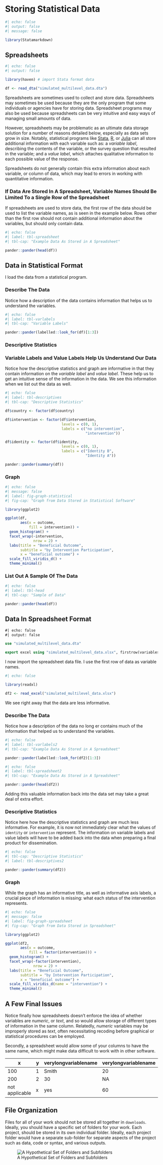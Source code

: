 # Storing Statistical Data

```r
#| echo: false
#| output: false
#| message: false

library(Statamarkdown)

```

## Spreadsheets

```r
#| echo: false
#| output: false

library(haven) # import Stata format data

df <- read_dta("simulated_multilevel_data.dta")

```

Spreadsheets are sometimes used to collect and store data. Spreadsheets may sometimes be used because they are the only program that some individuals or agencies have for storing data. Spreadsheet programs may also be used because spreadsheets can be very intuitive and easy ways of managing small amounts of data. 

However, spreadsheets may be problematic as an ultimate data storage solution for a number of reasons detailed below, especially as data sets grow in size. Notably, statistical programs like [Stata](https://www.stata.com/), [R](https://www.r-project.org/), or [Julia](https://julialang.org/) can all store additional information with each variable such as: a *variable label*, describing the contents of the variable, or the survey question that resulted in the variable; and a *value label*, which attaches qualitative information to each possible value of the response. 

Spreadsheets do not generally contain this extra information about each variable, or column of data, which may lead to errors in working with quantitative information.

::: {.callout-warning}
### If Data Are Stored In A Spreadsheet, Variable Names Should Be Limited To a Single Row of the Spreadsheet

If spreadsheets are used to store data, the first row of the data should be used to list the variable names, as is seen in the example below. Rows other than the first row should not contain additional information about the variables, but should only contain data. 

```r
#| echo: false
#| label: tbl-spreadsheet
#| tbl-cap: "Example Data As Stored in A Spreadsheet"

pander::pander(head(df))

```
:::

## Data in Statistical Format

I load the data from a statistical program.

### Describe The Data

Notice how a description of the data contains information that helps us to understand the variables.

```r
#| echo: false
#| label: tbl-varlabels
#| tbl-cap: "Variable Labels"

pander::pander(labelled::look_for(df)[1:3])

```


### Descriptive Statistics 

::: {.callout-tip}
### Variable Labels and Value Labels Help Us Understand Our Data

Notice how the descriptive statistics and graph are informative in that they contain information on the *variable label* and *value label*. These help us to get an intuitive sense of the information in the data. We see this information when we list out the data as well.
:::

```r
#| echo: false
#| label: tbl-descriptives
#| tbl-cap: "Descriptive Statistics"

df$country <- factor(df$country)

df$intervention <- factor(df$intervention,
                          levels = c(0, 1), 
                          labels = c("no intervention", 
                                     "intervention"))

df$identity <- factor(df$identity,
                          levels = c(0, 1), 
                          labels = c("Identity B", 
                                     "Identity A"))

pander::pander(summary(df))

```

### Graph

```r
#| echo: false
#| message: false
#| label: fig-graph-statistical
#| fig-cap: "Graph from Data Stored in Statistical Software"

library(ggplot2)

ggplot(df,
       aes(x = outcome,
           fill = intervention)) + 
  geom_histogram() +
  facet_wrap(~intervention,
             nrow = 2) +
  labs(title = "Beneficial Outcome",
       subtitle = "by Intervention Participation",
       x = "beneficial outcome") +
  scale_fill_viridis_d() +
  theme_minimal()

```


### List Out A Sample Of The Data

```r
#| echo: false
#| label: tbl-head
#| tbl-cap: "Sample of Data"

pander::pander(head(df))

```

## Data In Spreadsheet Format

```stata
#| echo: false
#| output: false

use "simulated_multilevel_data.dta"

export excel using "simulated_multilevel_data.xlsx", firstrow(variables) replace

```

I now import the spreadsheet data file. I use the first row of data as variable names.

```r
#| echo: false

library(readxl)

df2 <- read_excel("simulated_multilevel_data.xlsx")

```

We see right away that the data are less informative. 

### Describe The Data

Notice how a description of the data no long er contains much of the information that helped us to understand the variables.

```r
#| echo: false
#| label: tbl-varlabels2
#| tbl-cap: "Example Data As Stored in A Spreadsheet"

pander::pander(labelled::look_for(df2)[1:3])

```

```r
#| echo: false
#| label: tbl-spreadsheet2
#| tbl-cap: "Example Data As Stored in A Spreadsheet"

pander::pander(head(df2))

```

::: {.callout-warning}
Adding this valuable information back into the data set may take a great deal of extra effort.
:::
	
### Descriptive Statistics 

Notice here how the descriptive statistics and graph are much less informative. For example, it is now not immediately clear what the values of `identity` or `intervention` represent. The information on variable labels and value labels will have to be added back into the data when preparing a final product for dissemination.

```r
#| echo: false
#| tbl-cap: "Descriptive Statistics"
#| label: tbl-descriptives2

pander::pander(summary(df2))

```

### Graph

While the graph has an informative title, as well as informative axis labels, a crucial piece of information is missing: what each status of the intervention represents.

```r
#| echo: false
#| message: false
#| label: fig-graph-spreadsheet
#| fig-cap: "Graph from Data Stored in Spreadsheet"

library(ggplot2)

ggplot(df2,
       aes(x = outcome,
           fill = factor(intervention))) + 
  geom_histogram() +
  facet_wrap(~factor(intervention),
             nrow = 2) +
  labs(title = "Beneficial Outcome",
       subtitle = "by Intervention Participation",
       x = "beneficial outcome") +
  scale_fill_viridis_d(name = "intervention") +
  theme_minimal()

```

## A Few Final Issues

Notice finally how spreadsheets doesn't enforce the idea of whether variables are *numeric*, or *text*, and so would allow storage of different types of information in the same column. Relatedly, *numeric* variables may be improperly stored as *text*, often necessitating recoding before graphical or statistical procedures can be employed.

Secondly, a spreadsheet would allow some of your columns to have the same name, which might make data difficult to work with in other software.

| x           | y           | verylongvariablename | verylongvariablename |
| ----------- | ----------- |--------------------- | -------------------- |
| 100         | 1           | Smith                | 20                   |
| 200         | 2           | 30                   | NA                   |
| not applicable   | x      | yes                  | 60                   |

## File Organization

Files for all of your work should not be stored all together in `downloads`. Ideally, you should have a specific set of folders for your work. Each project, should be stored in its own individual folder. Ideally, each project folder would have a separate sub-folder for separate aspects of the project such as data, code or syntax, and various outputs.

![A Hypothetical Set of Folders and Subfolders](storage.png)




















